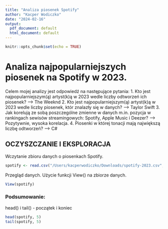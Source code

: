 ```yaml
---
title: "Analiza piosenek Spotify"
author: "Kacper Wodiczko"
date: "2024-02-16"
output:
  pdf_document: default
  html_document: default
---
```


```r
knitr::opts_chunk$set(echo = TRUE)
```

# Analiza najpopularniejszych piosenek na Spotify w 2023.

Celem mojej analizy jest odpowiedź na następujące pytania:
1. Kto jest  najpopularniejszym(ą) artyst(k)ą w 2023 wedle liczby odtworzeń ich piosenek? --> The Weeknd
2. Kto jest  najpopularniejszym(ą) artyst(k)ą w 2023 wedle liczby piosenek, któr  znalazły się w danych? --> Taylor Swift
3. Jak korelują ze sobą poszczególne zmienne w danych m.in. pozycja w rankingach sewisów streamingowych: Spotify, Apple Music i Deezer? --> Pozytywnie, wysoka korelacja.
4. Piosenki w której tonacji mają największą liczbę odtworzeń? --> C# 

## OCZYSZCZANIE I EKSPLORACJA

Wczytanie zbioru danych o piosenkach Spotify. 

```r
spotify <- read.csv("/Users/kacperwodiczko/Downloads/spotify-2023.csv", header = TRUE, sep = ",", stringsAsFactors = TRUE)
```

Przegląd danych. 
Użycie funkcji View() na zbiorze danych.

```r
View(spotify)
```

### Podsumowanie:
 
head() i tail() - początek i koniec

```r
head(spotify, 5)
tail(spotify, 5)
```